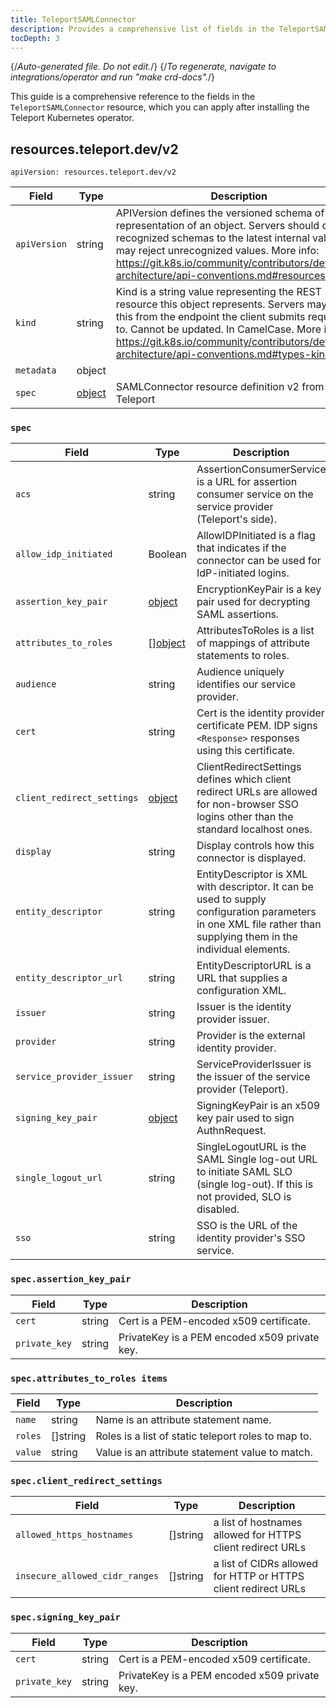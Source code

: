 ```yaml
---
title: TeleportSAMLConnector
description: Provides a comprehensive list of fields in the TeleportSAMLConnector resource available through the Teleport Kubernetes operator
tocDepth: 3
---
```


{/*Auto-generated file. Do not edit.*/}
{/*To regenerate, navigate to integrations/operator and run "make crd-docs".*/}

This guide is a comprehensive reference to the fields in the `TeleportSAMLConnector`
resource, which you can apply after installing the Teleport Kubernetes operator.


## resources.teleport.dev/v2

`apiVersion: resources.teleport.dev/v2`

|Field|Type|Description|
|---|---|---|
|`apiVersion`|string|APIVersion defines the versioned schema of this representation of an object. Servers should convert recognized schemas to the latest internal value, and may reject unrecognized values. More info: https://git.k8s.io/community/contributors/devel/sig-architecture/api-conventions.md#resources|
|`kind`|string|Kind is a string value representing the REST resource this object represents. Servers may infer this from the endpoint the client submits requests to. Cannot be updated. In CamelCase. More info: https://git.k8s.io/community/contributors/devel/sig-architecture/api-conventions.md#types-kinds|
|`metadata`|object||
|`spec`|[object](#spec)|SAMLConnector resource definition v2 from Teleport|

### `spec`

|Field|Type|Description|
|---|---|---|
|`acs`|string|AssertionConsumerService is a URL for assertion consumer service on the service provider (Teleport's side).|
|`allow_idp_initiated`|Boolean|AllowIDPInitiated is a flag that indicates if the connector can be used for IdP-initiated logins.|
|`assertion_key_pair`|[object](#specassertion_key_pair)|EncryptionKeyPair is a key pair used for decrypting SAML assertions.|
|`attributes_to_roles`|[][object](#specattributes_to_roles-items)|AttributesToRoles is a list of mappings of attribute statements to roles.|
|`audience`|string|Audience uniquely identifies our service provider.|
|`cert`|string|Cert is the identity provider certificate PEM. IDP signs `<Response>` responses using this certificate.|
|`client_redirect_settings`|[object](#specclient_redirect_settings)|ClientRedirectSettings defines which client redirect URLs are allowed for non-browser SSO logins other than the standard localhost ones.|
|`display`|string|Display controls how this connector is displayed.|
|`entity_descriptor`|string|EntityDescriptor is XML with descriptor. It can be used to supply configuration parameters in one XML file rather than supplying them in the individual elements.|
|`entity_descriptor_url`|string|EntityDescriptorURL is a URL that supplies a configuration XML.|
|`issuer`|string|Issuer is the identity provider issuer.|
|`provider`|string|Provider is the external identity provider.|
|`service_provider_issuer`|string|ServiceProviderIssuer is the issuer of the service provider (Teleport).|
|`signing_key_pair`|[object](#specsigning_key_pair)|SigningKeyPair is an x509 key pair used to sign AuthnRequest.|
|`single_logout_url`|string|SingleLogoutURL is the SAML Single log-out URL to initiate SAML SLO (single log-out). If this is not provided, SLO is disabled.|
|`sso`|string|SSO is the URL of the identity provider's SSO service.|

### `spec.assertion_key_pair`

|Field|Type|Description|
|---|---|---|
|`cert`|string|Cert is a PEM-encoded x509 certificate.|
|`private_key`|string|PrivateKey is a PEM encoded x509 private key.|

### `spec.attributes_to_roles items`

|Field|Type|Description|
|---|---|---|
|`name`|string|Name is an attribute statement name.|
|`roles`|[]string|Roles is a list of static teleport roles to map to.|
|`value`|string|Value is an attribute statement value to match.|

### `spec.client_redirect_settings`

|Field|Type|Description|
|---|---|---|
|`allowed_https_hostnames`|[]string|a list of hostnames allowed for HTTPS client redirect URLs|
|`insecure_allowed_cidr_ranges`|[]string|a list of CIDRs allowed for HTTP or HTTPS client redirect URLs|

### `spec.signing_key_pair`

|Field|Type|Description|
|---|---|---|
|`cert`|string|Cert is a PEM-encoded x509 certificate.|
|`private_key`|string|PrivateKey is a PEM encoded x509 private key.|

